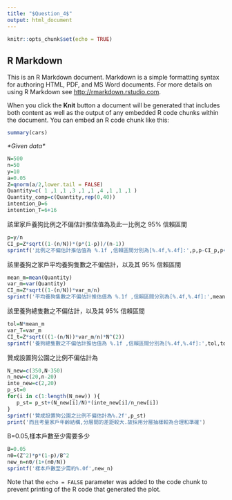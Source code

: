 ---
title: "$Question_4$"
output: html_document
---

```{r setup, include=FALSE}
knitr::opts_chunk$set(echo = TRUE)
```

## R Markdown

This is an R Markdown document. Markdown is a simple formatting syntax for authoring HTML, PDF, and MS Word documents. For more details on using R Markdown see <http://rmarkdown.rstudio.com>.

When you click the **Knit** button a document will be generated that includes both content as well as the output of any embedded R code chunks within the document. You can embed an R code chunk like this:

```{r cars}
summary(cars)
```




*\*Given data\**
```{r pressure, echo=FALSE}
N=500
n=50
y=10
a=0.05
Z=qnorm(a/2,lower.tail = FALSE)
Quantity=c( 1 ,1 ,1 ,3 ,1 ,1 ,4 ,1 ,1 ,1 )
Quantity_comp=c(Quantity,rep(0,40))
intention_D=6
intention_T=6+16
```

該里家戶養狗比例之不偏估計推估值為及此一比例之 95% 信賴區間
```{r}
p=y/n
CI_p=Z*sqrt((1-(n/N))*(p*(1-p))/(n-1))
sprintf('比例之不偏估計推估值為 %.1f ,信賴區間分別為[%.4f,%.4f]:',p,p-CI_p,p+CI_p)
```

該里養狗之家戶平均養狗隻數之不偏估計，以及其 95% 信賴區間
```{r}
mean_m=mean(Quantity)
var_m=var(Quantity)
CI_m=Z*sqrt((1-(n/N))*var_m/n)
sprintf('平均養狗隻數之不偏估計推估值為 %.1f ,信賴區間分別為[%.4f,%.4f]:',mean_m,mean_m-CI_m,mean_m+CI_m)
```
該里養狗總隻數之不偏估計，以及其 95% 信賴區間
```{r}
tol=N*mean_m
var_T=var_m
CI_t=Z*sqrt(((1-(n/N))*var_m/n)*N^(2))
sprintf('養狗總隻數之不偏估計推估值為 %.1f ,信賴區間分別為[%.4f,%.4f]:',tol,tol-CI_t,tol+CI_t)

```
贊成設置狗公園之比例不偏估計為

```{r}
N_new=c(350,N-350)
n_new=c(20,n-20)
inte_new=c(2,20)
p_st=0
for(i in c(1:length(N_new)) ){
   p_st= p_st+(N_new[i]/N)*(inte_new[i]/n_new[i])
} 
sprintf('贊成設置狗公園之比例不偏估計為%.2f',p_st)
print('而且考量家戶年齡結構,分層間的差距較大.故採用分層抽樣較為合理和準確')
```


B=0.05,樣本戶數至少需要多少
```{r}
B=0.05
n0=(Z^2)*p*(1-p)/B^2
new_n=n0/(1+(n0/N))
sprintf('樣本戶數至少需約%.0f',new_n)
```

Note that the `echo = FALSE` parameter was added to the code chunk to prevent printing of the R code that generated the plot.


